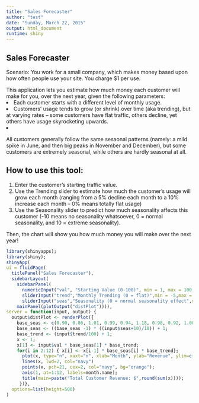 ```yaml
---
title: "Sales Forecaster"
author: "test"
date: "Sunday, March 22, 2015"
output: html_document
runtime: shiny
---
```

## Sales Forecaster
Scenario:  You work for a small company, which makes money based upon how often people use your site.  You charge $1 per use.

This application lets you estimate how much money each customer will make for you, over the next year, given the following parameters:
<li> Each customer starts with a different level of monthly usage.
<li> Customers' usage tends to grow (or shrink) over time (aka trending), but at varying rates -- some customers have flat traffic, others decline, yet others have usage skyrocketing upwards.
<li> All customers generally follow the same sesaonal patterns (namely: a mild spike in June, and then big peaks in November and December), but some customers are extremely seasonal, while others are hardly seasonal at all.

## How to use this tool:
1. Enter the customer's starting traffic value.
2. Use the Trending slider to estimate how much the customer's usage will grow each month (ranging from a 5% decline each month to a 10% increase each month -- 0% means totally flat usage)
3. Use the Seasonality slider to predict how much seasonality affects this customer (-10 means no seasonality whatsoever, 0 = normal seasonality, and 10 = extreme seasonality).

Then, the chart will show you how much money you will make over the next year!


```r
library(shinyapps);
library(shiny);
shinyApp(
ui = fluidPage(
  titlePanel("Sales Forecaster"),
  sidebarLayout(
    sidebarPanel(
      numericInput("val", "Starting Value (0-100)", min = 1, max = 100, value = 50),
      sliderInput("trend","Monthly Trending (0 = flat)",min = -5,max = 10,value = 2),
      sliderInput("seas","Seasonality (0 = normal seasonality effect",min = -10,max = 10,value = 0,step=5)),
    mainPanel(plotOutput("distPlot")))),
server = function(input, output) {
  output$distPlot <- renderPlot({
    base_seas <- c(0.90, 0.86, 1.01, 0.99, 0.94, 1.18, 0.98, 0.92, 1.00, 0.97, 1.13, 1.18);
    base_seas <- ((base_seas -1) * ((input$seas+10)/10)) + 1;
    base_trend <- (input$trend/100) + 1;
    x <- 1; 
    x[1] <- input$val * base_seas[1] * base_trend;
    for(i in 2:12) { x[i] <- x[i-1] * base_seas[i] * base_trend};
      plot(x, type="n", xaxt="n", xlab="Month", ylab="Revenue", ylim=c(.4 *input$val,3.14*input$val));
      lines(x, lwd=2, col="navy")
      points(x, pch=21, cex=2, col="navy", bg="orange");
      axis(1, at=1:12, labels=month.name);
      title(main=paste("Total Customer Revenue: $",round(sum(x))));
     })},
  options=list(height=500)
)
```

